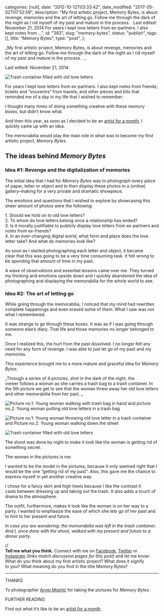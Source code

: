 
  categories: [null],
  date: "2012-10-12T03:33:42",
  date_modified: "2017-05-02T07:52:59",
  description:
    "My first artistic project, Memory Bytes, is about revenge, memories and the art of letting go. Follow me through the dark of the night as I rid myself of my past and mature in the process.   Last edited: November 21, 2014 For years I kept love letters from ex-partners. I also kept notes from …",
  id: "383",
  slug: "memory-bytes",
  status: "publish",
  tags: [],
  title: "Memory Bytes",
  type: "post",
};


_My first artistic project, Memory Bytes, is about revenge, memories and the art of letting go. Follow me through the dark of the night as I rid myself of my past and mature in the process.  _

Last edited: November 21, 2014

![Trash container filled with old love letters](/pages/tsop/posts/memory-bytes/memory-bytes_5.jpg)

For years I kept love letters from ex-partners. I also kept notes from friends; tickets and “souvenirs” from travels; and other pieces and bits that reminded me of a day in my life that I wished to remember.

I thought many times of doing something creative with these _memory boxes_, but didn’t know what.

And then this year, as soon as I decided to be an [artist for a month](/tsop/posts/artist-month), I quickly came up with an idea.

The memorabilia would play the main role in what was to become my first artistic project, *Memory Bytes*.

## The ideas behind _Memory Bytes_

### Idea #1: Revenge and the digitalization of memories

The initial idea that I had for _Memory Bytes_ was to photograph every piece of paper, letter or object and to then display these photos in a (online) gallery–making for a very private and dramatic showpiece.

The emotions and questions that I wished to explore by showcasing this sheer amount of photos were the following:

1\. Should we hold on to old love letters?\
2\. To whom do love letters belong once a relationship has ended?\
3\. Is it morally justifiable to publicly display love letters from ex-partners and notes from ex-friends?\
4\. In an ever-changing digital world, what form and place does the love letter take? And what do memories look like?

As soon as I started photographing each letter and object, it became clear that this was going to be a very time consuming task. It felt wrong to be spending that amount of time in my past.

A wave of observations and essential lessons came over me. They turned my thinking and emotions upside down and I quickly abandoned the idea of photographing and displaying the memorabilia for the whole world to see.

### Idea #2: The art of letting go

While going through the memorabilia, I noticed that my mind had rewritten complete happenings and even erased some of them. What I saw was not what I remembered.

It was strange to go through these boxes. It was as if I was going through someone else’s diary. That life and those memories no longer belonged to me.

Once I realized this, the hurt from the past dissolved. I no longer felt any need for any form of revenge. I was able to just let go of my past and my memories.

This experience brought me to a more mature and graceful idea for _Memory Bytes._

_Through a series of 4 pictures, shot in the dark of the night, the viewer follows a woman as she carries a trash bag to a trash container. In the 5th picture we get to see that the woman threw away her old love letters and other memorabilia from her past. _

![Picture no.1: Young woman walking with trash bag in hand and picture no.2: Young woman putting old love letters in a trash bag](/pages/tsop/posts/memory-bytes/Memory-Bytes_pt1.png)

![Picture no.1: Young woman throwing old love letter in a trash container and Picture no.2: Young woman walking down the street](/pages/tsop/posts/memory-bytes/Memory-Bytes_pt2.png)

![Trash container filled with old love letters](/pages/tsop/posts/memory-bytes/memory-bytes_5.jpg)

The shoot was done by night to make it look like the woman is getting rid of something secret.

The woman in the pictures is me.

I wanted to be the model in the pictures, because it only seemed right that I would be the one “getting rid of my past”. Also, this gave me the chance to express myself in yet another creative way.

I chose for a fancy skirt and high heels because I like the contrast it casts between dressing up and taking out the trash. It also adds a touch of drama to the atmosphere.

The outfit, furthermore, makes it look like the woman is on her way to a party. I wanted to emphasize the ease of which she lets go of her past and to hint to her present and future.

_In case you are wondering: the memorabilia was left in the trash container. And I, once done with the shoot, walked with my present and future to a dinner party._

//\
**Tell me what you think.** Connect with me on [Facebook](https://www.facebook.com/thespinoffproject/photos/a.823173531047867.1073741829.443190319046192/823173547714532/), [Twitter](https://twitter.com/mirhamasala/status/522369498557722624) or [Instagram](http://instagram.com/p/vL6ra_kyLc/) *(links match discussion pages for this post)* and let me know: What do you think about my first artistic project? What does it signify to you? What meaning do you find in the title Memory Bytes?

---

THANKS

To photographer [Arnej Misirlić](http://www.amphoto.ba/) for taking the pictures for _Memory Bytes_.

FURTHER READING

Find out what it’s like to be an [artist for a month](/tsop/posts/artist-month).
